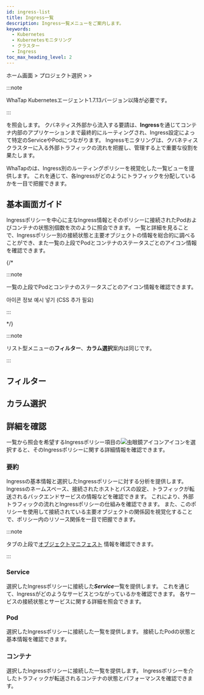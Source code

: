 ```yaml
---
id: ingress-list
title: Ingress一覧
description: Ingress一覧メニューをご案内します。
keywords:
  - Kubernetes
  - Kubernetesモニタリング
  - クラスター
  - Ingress
toc_max_heading_level: 2
---
```


ホーム画面 &gt; プロジェクト選択 &gt; <Cmdname sid="side_cluster" className="uitext" /> &gt; <Cmdname sid="side_ingressList" className="uitext" />

:::note 

WhaTap Kubernetesエージェント1.7.13バージョン以降が必要です。 

:::

<Cmdname sid="side_ingressList" className="uitext" />を照会します。 クバネティス外部から流入する要請は、**Ingress**を通じてコンテナ内部のアプリケーションまで最終的にルーティングされ、Ingress設定によって特定のServiceやPodにつながります。 Ingressモニタリングは、クバネティスクラスターに入る外部トラフィックの流れを把握し、管理する上で重要な役割を果たします。

WhaTapの<Cmdname sid="side_ingressList" className="uitext" />は、Ingress別のルーティングポリシーを視覚化した一覧ビューを提供します。 これを通じて、各Ingressがどのようにトラフィックを分配しているかを一目で把握できます。 

## 基本画面ガイド

Ingressポリシーを中心に主なIngress情報とそのポリシーに接続されたPodおよびコンテナの状態別個数を次のように照会できます。 一覧と詳細を見ることで、Ingressポリシー別の接続状態と主要オブジェクトの情報を総合的に調べることができ、また一覧の上段でPodとコンテナのステータスごとのアイコン情報を確認できます。 

<ImgLang img='k8s-ingress-list.png' desc='Ingress リスト基本画面' />

{/* 

:::note

<Cmdname sid="side_ingressList" className="uitext" />一覧の上段でPodとコンテナのステータスごとのアイコン情報を確認できます。

아이콘 정보 예시 넣기 (CSS 추가 필요)

::: 

*/}

:::note 

リスト型メニューの**フィルター**、**カラム選択**案内は同じです。

:::

## フィルター


<K8slistfilter />
  
## カラム選択


<K8slistcl />

## 詳細を確認

一覧から照会を希望するIngressポリシー項目の![虫眼鏡アイコン](/img/ic-search.svg)<Cmdname sid="display_detail" className="uitext" />アイコンを選択すると、そのIngressポリシーに関する詳細情報を確認できます。 

<ImgLang img='k8s-ingress-list-dt.png' desc='Ingress リスト詳細' />

### 要約

Ingressの基本情報と選択したIngressポリシーに対する<Cmdname sid="overview" className="uitext" />分析を提供します。 Ingressのネームスペース、接続されたホストとパスの設定、トラフィックが転送されるバックエンドサービスの情報などを確認できます。 これにより、外部トラフィックの流れとIngressポリシーの仕組みを確認できます。 また、このポリシーを使用して接続されている主要オブジェクトの関係図を視覚化することで、ポリシー内のリソース関係を一目で把握できます。 

:::note 

<Cmdname sid="overview" className="uitext" />タブの上段で[オブジェクトマニフェスト](object-manifest) 情報を確認できます。

:::

### Service

選択したIngressポリシーに接続した***Service***一覧を提供します。 これを通じて、Ingressがどのようなサービスとつながっているかを確認できます。 各サービスの接続状態とサービスに関する詳細を照会できます。

### Pod

選択したIngressポリシーに接続した<Cmdname sid="kube_pod" className="uitext" />一覧を提供します。 接続したPodの状態と基本情報を確認できます。

### コンテナ

選択したIngressポリシーに接続した<Cmdname sid="container" className="uitext" />一覧を提供します。 Ingressポリシーを介したトラフィックが転送されるコンテナの状態とパフォーマンスを確認できます。
